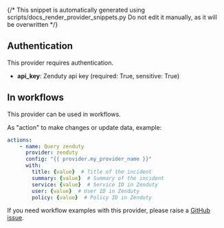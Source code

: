 {/* This snippet is automatically generated using scripts/docs_render_provider_snippets.py 
Do not edit it manually, as it will be overwritten */}

## Authentication
This provider requires authentication.
- **api_key**: Zenduty api key (required: True, sensitive: True)


## In workflows

This provider can be used in workflows.



As "action" to make changes or update data, example:
```yaml
actions:
    - name: Query zenduty
      provider: zenduty
      config: "{{ provider.my_provider_name }}"
      with:
        title: {value}  # Title of the incident
        summary: {value}  # Summary of the incident
        service: {value}  # Service ID in Zenduty
        user: {value}  # User ID in Zenduty
        policy: {value}  # Policy ID in Zenduty
```




If you need workflow examples with this provider, please raise a [GitHub issue](https://github.com/keephq/keep/issues).
